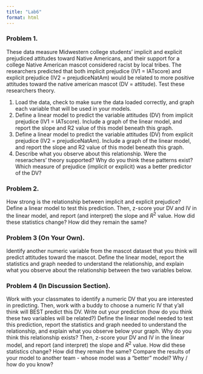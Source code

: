 ```yaml
---
title: "Lab6"
format: html
---
```


### Problem 1.
These data measure Midwestern college students’  implicit and explicit prejudiced attitudes toward Native Americans, and their support for a college Native American mascot considered racist by local tribes. The researchers predicted that both implicit prejudice (IV1 = IATscore) and explicit prejudice (IV2 = prejudiceNatAm) would be related to more positive attitudes toward the native american mascot (DV = attitude). Test these researchers theory.

1.  Load the data, check to make sure the data loaded correctly, and graph each variable that will be used in your models.
2.  Define a linear model to predict the variable attitudes (DV) from implicit prejudice (IV1 = IATscore). Include a graph of the linear model, and report the slope and R2 value of this model beneath this graph. 
3.  Define a linear model to predict the variable attitudes (DV) from explicit prejudice (IV2 = prejudiceNatAm). Include a graph of the linear model, and report the slope and R2 value of this model beneath this graph. 
4.  Describe what you observe about this relationship. Were the reserachers' theory supported? Why do you think these patterns exist? Which measure of prejudice (implicit or explicit) was a better predictor of the DV?

### Problem 2.
How strong is the relationship between implicit and explicit prejudice? Define a linear model to test this prediction. Then, z-score your DV and IV in the linear model, and report (and interpret) the slope and $R^2$ value. How did these statistics change? How did they remain the same?

### Problem 3 (On Your Own).
Identify another numeric variable from the mascot dataset that you think will predict attitudes toward the mascot. Define the linear model, report the statistics and graph needed to understand the relationship, and explain what you observe about the relationship between the two variables below.

### Problem 4 (In Discussion Section). 
Work with your classmates to identify a numeric DV that you are interested in predicting. Then, work with a buddy to choose a numeric IV that y'all think will BEST predict this DV. Write out your prediction (how do you think these two variables will be related?) Define the linear model needed to test this prediction, report the statistics and graph needed to understand the relationship, and explain what you observe below your graph. Why do you think this relationship exists? Then, z-score your DV and IV in the linear model, and report (and interpret) the slope and $R^2$ value. How did these statistics change? How did they remain the same? Compare the results of your model to another team - whose model was a "better" model? Why / how do you know?